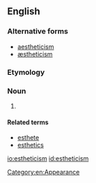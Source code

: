 ==English==
{{wikipedia}}

===Alternative forms===
* [[aestheticism]]
* [[æstheticism]]

===Etymology===
{{suffix|esthetic|ism|lang=en}}

===Noun===
{{en-noun}}

# {{lb|en|American spelling}} {{alternative spelling of|aestheticism|lang=en}}

====Related terms====
* [[esthete]]
* [[esthetics]]

[[io:estheticism]]
[[id:estheticism]]
[[Category:en:Appearance]]